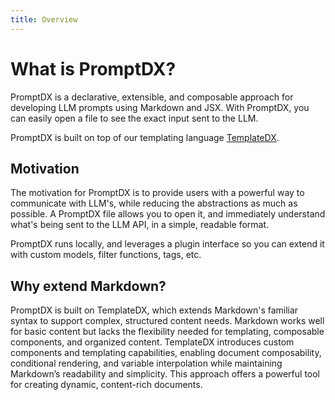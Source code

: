 ```yaml
---
title: Overview
---
```


# What is PromptDX?

PromptDX is a declarative, extensible, and composable approach for developing LLM prompts using Markdown and JSX. 
With PromptDX, you can easily open a file to see the exact input sent to the LLM.

PromptDX is built on top of our templating language [TemplateDX](https://github.com/puzzlet-ai/templatedx).

## Motivation

The motivation for PromptDX is to provide users with a powerful way to communicate with LLM's, while reducing the
abstractions as much as possible. A PromptDX file allows you to open it, and immediately understand what's being sent
to the LLM API, in a simple, readable format. 

PromptDX runs locally, and leverages a plugin interface so you can extend it with custom models, filter functions, tags, etc.

## Why extend Markdown?

PromptDX is built on TemplateDX, which extends Markdown's familiar syntax to support complex, structured content needs. 
Markdown works well for basic content but lacks the flexibility needed for templating, composable components, 
and organized content. TemplateDX introduces custom components and templating capabilities, enabling document composability, 
conditional rendering, and variable interpolation while maintaining Markdown’s readability and simplicity. 
This approach offers a powerful tool for creating dynamic, content-rich documents.